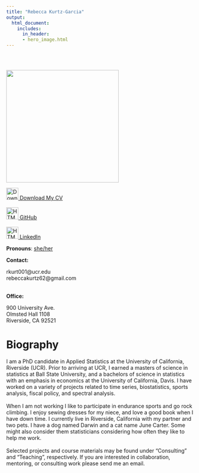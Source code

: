 ```yaml
---
title: "Rebecca Kurtz-Garcia"
output:
  html_document:
    includes:
      in_header:
      - hero_image.html
---
```


<style type="text/css">
.title {
  display: none;
}

#getting-started img {
  margin-right: 10px;
}
</style>





<div class="row" style="padding-top: 30px;">

</div>
<div class="col-sm-6">

<img src="images/selfie_circle.jpg" width="300"/>


<a href="CVKurtzGarciaMay22.pdf"><img src="images/logo/download.png" alt="Download My CV" style="width:32px;height:32px;"> Download My CV</a>
<br>
<br>
<a href="https://github.com/rpkgarcia"><img src="images/logo/github.png" alt="HTML tutorial" style="width:32px;height:32px;">  GitHub</a>
<br>
<br>
<a href="https://www.linkedin.com/in/rebecca-kurtz-garcia-ab5bb3ab"><img src="images/logo/linkedin.png" alt="HTML tutorial" style="width:32px;height:32px;">  LinkedIn</a>

**Pronouns**: <a href="https://out.ucr.edu/pronouns-matter">she/her</a> 


**Contact:** 

rkurt001\@ucr.edu<br> 
rebeccakurtz62\@gmail.com
<br> 
<br> 

**Office:** 

900 University Ave. <br> 
Olmsted Hall 1108  <br> 
Riverside, CA 92521


</a>
</div>



<div class="col-sm-6">

# **Biography**

I am a PhD candidate in Applied Statistics at the University of California, Riverside (UCR). Prior to arriving at UCR, I earned a masters of science in statistics at Ball State University, and a bachelors of science in statistics with an emphasis in economics at the University of California, Davis. I have worked on a variety of projects related to time series, biostatistics, sports analysis, fiscal policy, and spectral analysis. 
<br>
<br>
When I am not working I like to participate in endurance sports and go rock climbing.  I enjoy sewing dresses for my niece, and love a good book when I have down time.  I currently live in Riverside, California with my partner and two pets. I have a dog named Darwin and a cat name June Carter.  Some might also consider them statisticians considering how often they like to help me work.
<br>
<br>
Selected projects and course materials may be found under "Consulting" and "Teaching", respectively.  If you are interested in collaboration, mentoring, or consulting work please send me an email.   

